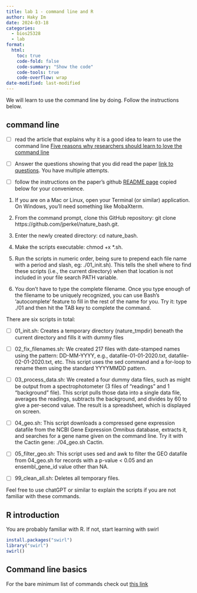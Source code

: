 ```yaml
---
title: lab 1 - command line and R
author: Haky Im
date: 2024-03-18
categories:
  - bios25328
  - lab
format:
  html:
    toc: true
    code-fold: false
    code-summary: "Show the code"
    code-tools: true
    code-overflow: wrap
date-modified: last-modified
---
```


We will learn to use the command line by doing. Follow the instructions below.

## command line

- [ ] read the article that explains why it is a good idea to learn to use the command line [Five reasons why researchers should learn to love the command line](https://www.nature.com/articles/d41586-021-00263-0)

- [ ] Answer the questions showing that you did read the paper [link to questions](https://forms.gle/DQQdBt3cNoY6SADVA). You have multiple attempts.

- [ ] follow the instructions on the paper's github [README page](https://github.com/jperkel/nature_bash/blob/main/README.md) copied below for your convenience.

1.    If you are on a Mac or Linux, open your Terminal (or similar) application. On Windows, you'll need something like MobaXterm.

2.    From the command prompt, clone this GitHub repository: git clone https://github.com/jperkel/nature_bash.git.

3.    Enter the newly created directory: cd nature_bash.

4.    Make the scripts executable: chmod +x *.sh.
5.    Run the scripts in numeric order, being sure to prepend each file name with a period and slash, eg: ./01_init.sh). This tells the shell where to find these scripts (i.e., the current directory) when that location is not included in your file search PATH variable.
6.    You don't have to type the complete filename. Once you type enough of the filename to be uniquely recognized, you can use Bash's 'autocomplete' feature to fill in the rest of the name for you. Try it: type ./01 and then hit the TAB key to complete the command.

There are six scripts in total:

- [ ] 01_init.sh: Creates a temporary directory (nature_tmpdir) beneath the current directory and fills it with dummy files
    
- [ ] 02_fix_filenames.sh: We created 217 files with date-stamped names using the pattern: DD-MM-YYYY, e.g., datafile-01-01-2020.txt, datafile-02-01-2020.txt, etc. This script uses the sed command and a for-loop to rename them using the standard YYYYMMDD pattern.
    
- [ ] 03_process_data.sh: We created a four dummy data files, such as might be output from a spectrophotometer (3 files of "readings" and 1 "background" file). This script pulls those data into a single data file, averages the readings, subtracts the background, and divides by 60 to give a per-second value. The result is a spreadsheet, which is displayed on screen.
    
- [ ] 04_geo.sh: This script downloads a compressed gene expression datafile from the NCBI Gene Expression Omnibus database, extracts it, and searches for a gene name given on the command line. Try it with the Cactin gene: ./04_geo.sh Cactin.
    
- [ ] 05_filter_geo.sh: This script uses sed and awk to filter the GEO datafile from 04_geo.sh for records with a p-value < 0.05 and an ensembl_gene_id value other than NA.
    
- [ ] 99_clean_all.sh: Deletes all temporary files.

Feel free to use chatGPT or similar to explain the scripts if you are not familiar with these commands.


## R introduction
You are probably familiar with R. If not, start learning with swirl

```r
install.packages("swirl")
library("swirl")
swirl()
```


## Command line basics

For the bare minimum list of commands check out [this link](https://lvairus.github.io/Hands-on-Training/commandline.html)
